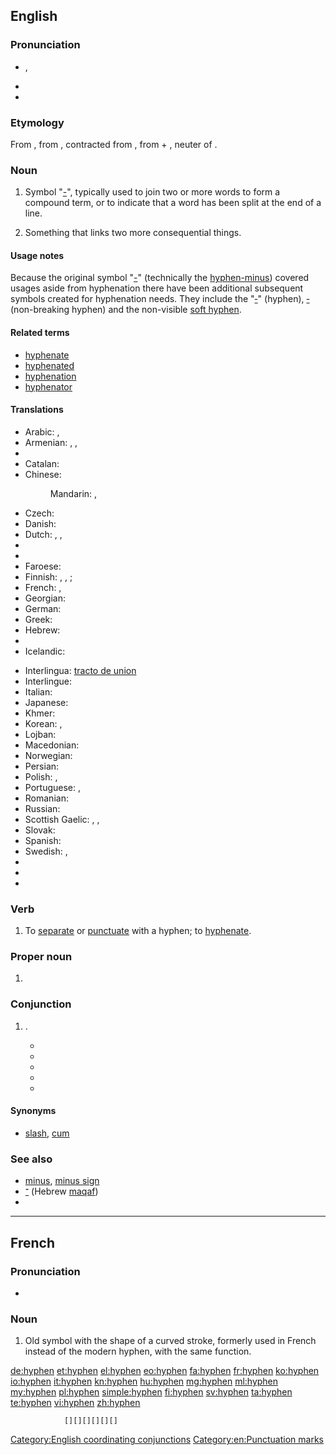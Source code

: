 ==English==
{{wikipedia}}

===Pronunciation===
* {{a|UK}} {{IPA|/ˈhaɪ.fən/}}, {{X-SAMPA|/"haI.f@n/}}
* {{audio|En-us-hyphen.ogg|Audio (US)}}
* {{rhymes|aɪfən}}

===Etymology===
From {{etyl|LL.}}, from {{etyl|grc}} {{term|ὑφέν||together|sc=polytonic|tr=hyphen|lang=grc}}, contracted from {{term|ὑφ' ἕν||under one|tr=hyph' hen|lang=grc|sc=polytonic}}, from {{term|ὑπό||under|tr=hypo|lang=grc|sc=polytonic}} + {{term|ἕν||one|tr=hen|lang=grc|sc=polytonic}}, neuter of {{term|εἷς||one|tr=heis|lang=grc|sc=polytonic}}.

===Noun===
{{en-noun}}

# Symbol "[[-]]", typically used to join two or more words to form a compound term, or to indicate that a word has been split at the end of a line.
# {{figuratively}} Something that links two more consequential things.

====Usage notes====
Because the original symbol "[[-]]" (technically the [[hyphen-minus]]) covered usages aside from hyphenation there have been additional subsequent symbols created for hyphenation needs. They include the "[[‐]]" (hyphen), [[‑]] (non-breaking hyphen) and the non-visible [[soft hyphen]].

====Related terms====
* [[hyphenate]]
* [[hyphenated]]
* [[hyphenation]]
* [[hyphenator]]

====Translations====
{{trans-top|symbol used to join words or to indicate a word has been split}}
* Arabic: {{t-|ar|شحطة|f|tr=sháHTa}},  {{t-|ar|شرطة|f|tr=shárTa}}
* Armenian: {{t-|hy|միության գծիկ|tr=miut’yan gçik}}, {{t-|hy|դեֆիս|tr=defis}},  {{t-|hy|ենթամնա|tr=ent’amna}}
* {{trreq|bg}}
* Catalan: {{t-|ca|guionet|m}}
* Chinese:
*: Mandarin: {{t|cmn|連字號|sc=Hani}}, {{t|cmn|连字号|tr=liánzìhào|sc=Hani}}
* Czech: {{t-|cs|spojovník|m}}
* Danish: {{t+|da|bindestreg}}
* Dutch: {{t-|nl|afbreekteken|n}}, {{t+|nl|koppelteken|n}}, {{t-|nl|verbindingsstreepje|n}}
* {{trreq|eo}}
* {{trreq|et}}
* Faroese: {{t-|fo|bindistrika|f}}
* Finnish: {{gloss|joining compounds}} {{t+|fi|yhdysmerkki}}, {{t+|fi|yhdysviiva}}, {{t-|fi|väliviiva}}; {{gloss|dividing words between lines}} {{t+|fi|tavuviiva}}
* French: {{t+|fr|trait d'union|m}}, {{t+|fr|tiret|m}}
* Georgian: {{t+|ka|დეფისი|sc=Geor|tr=dep'isi}}
* German: {{t+|de|Bindestrich|m}}
* Greek: {{t+|el|ενωτικό|n|tr=enotikó}}
* Hebrew: {{t+|he|מקף|m|tr=makaf}}
* {{trreq|hu}}
* Icelandic: {{t+|is|bandstrik|n}}
{{trans-mid}}
* Interlingua: [[tracto de union]]
* Interlingue: {{t-|ie|tiré}}
* Italian: {{t+|it|trattino|m}}
* Japanese: {{t+|ja|ハイフン|tr=haifun}}
* Khmer: {{t-|km|សហសញ្ញា|tr=sa’ha’ saññaa|sc=Khmr}}
* Korean: {{t-|ko|붙임표|tr=buchimpyo|sc=Hang}}, {{t-|ko|하이픈|tr=haifeun}}
* Lojban: {{t-|jbo|jonle'u}}
* Macedonian: {{t-|mk|цртичка|f|tr=c'rtička}}
* Norwegian: {{t-|no|bindestrek|m}}
* Persian: {{t-|fa|نیم‌خط|tr=nim-xat|sc=fa-Arab}}
* Polish: {{t+|pl|dywiz|m}}, {{t+|pl|łącznik|m}}
* Portuguese: {{t+|pt|hífen|m}}, {{t-|pt|traço-de-união|m}}
* Romanian: {{t-|ro|liniuță|f}}
* Russian: {{t+|ru|дефис|m|tr=defís}}
* Scottish Gaelic: {{t-|gd|sgrìob-cheangail|f}},  {{t-|gd|strìoch|f}}, {{t-|gd|tàthan|m}}
* Slovak: {{t-|sk|spojovník|m}}
* Spanish: {{t+|es|guion|m}}
* Swedish: {{t+|sv|bindestreck|n}}, {{t+|sv|divis}}
* {{trreq|tr}}
* {{trreq|uk}}
* {{trreq|vo}}
{{trans-bottom}}

===Verb===
{{en-verb}}

# {{transitive|dated}} To [[separate]] or [[punctuate]] with a hyphen; to [[hyphenate]].

===Proper noun===
{{en-proper noun}}

# {{colloquial}} {{non-gloss definition|Used to refer to a person with a hyphenated name}}

===Conjunction===
{{en-con}}

# {{non-gloss definition|Used to emphasize the coordinating function usually indicated by the punctuation "-"}}.
#* {{quote-book|title=Youth is the time|author=Robert Gessner|year=1945|passage=You are sitting at the wrong table, if I may be so bold, among the misguided who believe in the mass murder of mentalities, otherwise known as the liberal arts '''hyphen''' vocational training '''hyphen''' education.}}
#* {{quote-book|title=Home town|author=[[w:Cleveland Amory|Cleveland Amory]]|year=1950|passage=Ax was now a Hollywood hyphenated man. An actor '''hyphen''' director '''hyphen''' writer.}}
#* {{quote-book|title=Vanishing acts|author=Linda Crawford|year=1983|passage=He described himself as a poet-composer and actually said the word hyphen when he did so: "I'm a poet '''hyphen''' composer.}}
#* {{quote-book|title=M*A*S*H: the exclusive, inside story of TV's most popular show|author=David S. Reiss|year=1983|passage=He is an actor ('''hyphen''') writer ('''hyphen''') director. In the fifth year of the series Alan Alda added another title to his growing list — that of creative consultant.}}
#* {{quote-book|title=What If Holden Caulfield Went to Law School?|page=65|author=Stephen M. Murphy|year=2007|passage=One reason he has avoided reading legal thrillers is that “they seem really to have been written by lawyer-'''hyphen'''-authors.”}}

====Synonyms====
* {{sense|used as coordinator}} [[slash]], [[cum]]

===See also===
* [[minus]], [[minus sign]]
* [[־]] (Hebrew [[maqaf]])
* {{pedialite}}
{{punctuation}}

[[Category:English coordinating conjunctions]]
[[Category:en:Punctuation marks]]

----

==French==

===Pronunciation===
* {{IPA|/ˈi.fɛn/|lang=fr}}

===Noun===
{{fr-noun|m}}

# Old symbol with the shape of a curved stroke, formerly used in French instead of the modern hyphen, with the same function.

[[de:hyphen]]
[[et:hyphen]]
[[el:hyphen]]
[[eo:hyphen]]
[[fa:hyphen]]
[[fr:hyphen]]
[[ko:hyphen]]
[[io:hyphen]]
[[it:hyphen]]
[[kn:hyphen]]
[[hu:hyphen]]
[[mg:hyphen]]
[[ml:hyphen]]
[[my:hyphen]]
[[pl:hyphen]]
[[simple:hyphen]]
[[fi:hyphen]]
[[sv:hyphen]]
[[ta:hyphen]]
[[te:hyphen]]
[[vi:hyphen]]
[[zh:hyphen]]
             [][][][][][]